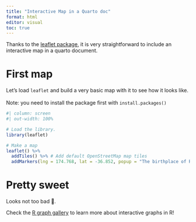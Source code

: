 ```yaml
---
title: "Interactive Map in a Quarto doc"
format: html
editor: visual
toc: true
---
```


Thanks to the [leaflet package](https://r-graph-gallery.com/package/leaflet.html), it is very straightforward to include an interactive map in a quarto document.

# First map

Let's load `leaflet` and build a very basic map with it to see how it looks like. \
\
Note: you need to install the package first with `install.packages()`

```r
#| column: screen
#| out-width: 100%

# Load the library.
library(leaflet)

# Make a map
leaflet() %>%
  addTiles() %>% # Add default OpenStreetMap map tiles
  addMarkers(lng = 174.768, lat = -36.852, popup = "The birthplace of R")
```
# Pretty sweet

Looks not too bad 🙂.

Check the [R graph gallery](https://r-graph-gallery.com/interactive-charts.html) to learn more about interactive graphs in R!
